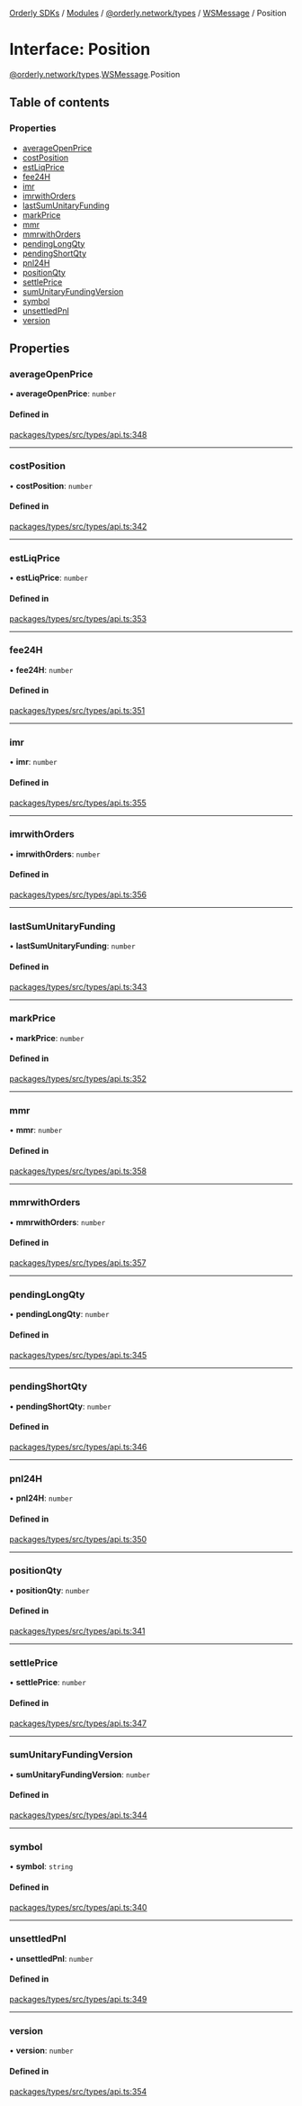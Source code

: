 [Orderly SDKs](/sdks/tech-doc/README) / [Modules](/sdks/tech-doc/modules) / [@orderly.network/types](/sdks/tech-doc/modules/orderly_network_types) / [WSMessage](/sdks/tech-doc/modules/orderly_network_types.WSMessage) / Position

# Interface: Position

[@orderly.network/types](/sdks/tech-doc/modules/orderly_network_types).[WSMessage](/sdks/tech-doc/modules/orderly_network_types.WSMessage).Position

## Table of contents

### Properties

- [averageOpenPrice](/sdks/tech-doc/interfaces/orderly_network_types.WSMessage.Position#averageopenprice)
- [costPosition](/sdks/tech-doc/interfaces/orderly_network_types.WSMessage.Position#costposition)
- [estLiqPrice](/sdks/tech-doc/interfaces/orderly_network_types.WSMessage.Position#estliqprice)
- [fee24H](/sdks/tech-doc/interfaces/orderly_network_types.WSMessage.Position#fee24h)
- [imr](/sdks/tech-doc/interfaces/orderly_network_types.WSMessage.Position#imr)
- [imrwithOrders](/sdks/tech-doc/interfaces/orderly_network_types.WSMessage.Position#imrwithorders)
- [lastSumUnitaryFunding](/sdks/tech-doc/interfaces/orderly_network_types.WSMessage.Position#lastsumunitaryfunding)
- [markPrice](/sdks/tech-doc/interfaces/orderly_network_types.WSMessage.Position#markprice)
- [mmr](/sdks/tech-doc/interfaces/orderly_network_types.WSMessage.Position#mmr)
- [mmrwithOrders](/sdks/tech-doc/interfaces/orderly_network_types.WSMessage.Position#mmrwithorders)
- [pendingLongQty](/sdks/tech-doc/interfaces/orderly_network_types.WSMessage.Position#pendinglongqty)
- [pendingShortQty](/sdks/tech-doc/interfaces/orderly_network_types.WSMessage.Position#pendingshortqty)
- [pnl24H](/sdks/tech-doc/interfaces/orderly_network_types.WSMessage.Position#pnl24h)
- [positionQty](/sdks/tech-doc/interfaces/orderly_network_types.WSMessage.Position#positionqty)
- [settlePrice](/sdks/tech-doc/interfaces/orderly_network_types.WSMessage.Position#settleprice)
- [sumUnitaryFundingVersion](/sdks/tech-doc/interfaces/orderly_network_types.WSMessage.Position#sumunitaryfundingversion)
- [symbol](/sdks/tech-doc/interfaces/orderly_network_types.WSMessage.Position#symbol)
- [unsettledPnl](/sdks/tech-doc/interfaces/orderly_network_types.WSMessage.Position#unsettledpnl)
- [version](/sdks/tech-doc/interfaces/orderly_network_types.WSMessage.Position#version)

## Properties

### averageOpenPrice

• **averageOpenPrice**: `number`

#### Defined in

[packages/types/src/types/api.ts:348](https://github.com/OrderlyNetwork/js-sdk/blob/ba995f2/packages/types/src/types/api.ts#L348)

___

### costPosition

• **costPosition**: `number`

#### Defined in

[packages/types/src/types/api.ts:342](https://github.com/OrderlyNetwork/js-sdk/blob/ba995f2/packages/types/src/types/api.ts#L342)

___

### estLiqPrice

• **estLiqPrice**: `number`

#### Defined in

[packages/types/src/types/api.ts:353](https://github.com/OrderlyNetwork/js-sdk/blob/ba995f2/packages/types/src/types/api.ts#L353)

___

### fee24H

• **fee24H**: `number`

#### Defined in

[packages/types/src/types/api.ts:351](https://github.com/OrderlyNetwork/js-sdk/blob/ba995f2/packages/types/src/types/api.ts#L351)

___

### imr

• **imr**: `number`

#### Defined in

[packages/types/src/types/api.ts:355](https://github.com/OrderlyNetwork/js-sdk/blob/ba995f2/packages/types/src/types/api.ts#L355)

___

### imrwithOrders

• **imrwithOrders**: `number`

#### Defined in

[packages/types/src/types/api.ts:356](https://github.com/OrderlyNetwork/js-sdk/blob/ba995f2/packages/types/src/types/api.ts#L356)

___

### lastSumUnitaryFunding

• **lastSumUnitaryFunding**: `number`

#### Defined in

[packages/types/src/types/api.ts:343](https://github.com/OrderlyNetwork/js-sdk/blob/ba995f2/packages/types/src/types/api.ts#L343)

___

### markPrice

• **markPrice**: `number`

#### Defined in

[packages/types/src/types/api.ts:352](https://github.com/OrderlyNetwork/js-sdk/blob/ba995f2/packages/types/src/types/api.ts#L352)

___

### mmr

• **mmr**: `number`

#### Defined in

[packages/types/src/types/api.ts:358](https://github.com/OrderlyNetwork/js-sdk/blob/ba995f2/packages/types/src/types/api.ts#L358)

___

### mmrwithOrders

• **mmrwithOrders**: `number`

#### Defined in

[packages/types/src/types/api.ts:357](https://github.com/OrderlyNetwork/js-sdk/blob/ba995f2/packages/types/src/types/api.ts#L357)

___

### pendingLongQty

• **pendingLongQty**: `number`

#### Defined in

[packages/types/src/types/api.ts:345](https://github.com/OrderlyNetwork/js-sdk/blob/ba995f2/packages/types/src/types/api.ts#L345)

___

### pendingShortQty

• **pendingShortQty**: `number`

#### Defined in

[packages/types/src/types/api.ts:346](https://github.com/OrderlyNetwork/js-sdk/blob/ba995f2/packages/types/src/types/api.ts#L346)

___

### pnl24H

• **pnl24H**: `number`

#### Defined in

[packages/types/src/types/api.ts:350](https://github.com/OrderlyNetwork/js-sdk/blob/ba995f2/packages/types/src/types/api.ts#L350)

___

### positionQty

• **positionQty**: `number`

#### Defined in

[packages/types/src/types/api.ts:341](https://github.com/OrderlyNetwork/js-sdk/blob/ba995f2/packages/types/src/types/api.ts#L341)

___

### settlePrice

• **settlePrice**: `number`

#### Defined in

[packages/types/src/types/api.ts:347](https://github.com/OrderlyNetwork/js-sdk/blob/ba995f2/packages/types/src/types/api.ts#L347)

___

### sumUnitaryFundingVersion

• **sumUnitaryFundingVersion**: `number`

#### Defined in

[packages/types/src/types/api.ts:344](https://github.com/OrderlyNetwork/js-sdk/blob/ba995f2/packages/types/src/types/api.ts#L344)

___

### symbol

• **symbol**: `string`

#### Defined in

[packages/types/src/types/api.ts:340](https://github.com/OrderlyNetwork/js-sdk/blob/ba995f2/packages/types/src/types/api.ts#L340)

___

### unsettledPnl

• **unsettledPnl**: `number`

#### Defined in

[packages/types/src/types/api.ts:349](https://github.com/OrderlyNetwork/js-sdk/blob/ba995f2/packages/types/src/types/api.ts#L349)

___

### version

• **version**: `number`

#### Defined in

[packages/types/src/types/api.ts:354](https://github.com/OrderlyNetwork/js-sdk/blob/ba995f2/packages/types/src/types/api.ts#L354)
